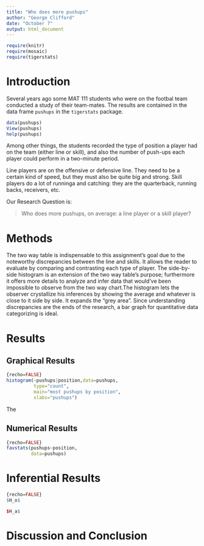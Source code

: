 ---
title: "Who does more pushups"
author: "George Clifford"
date: "October 7"
output: html_document
---

```{r include=FALSE}
require(knitr)
require(mosaic)
require(tigerstats)
```
<!-- We recommend you use git branches -- create a separate branch for each major section i.e. Introduction, Methods, Results, Inferential Results, and Discussion and Conclusions - leave the YAML block untouched until the final merge where you put in your own name !-->

# Introduction

Several years ago some MAT 111 students who were on the footbal team conducted a study of their team-mates.  The results are contained in the data frame `pushups` in the `tigerstats` package.

```{r eval=FALSE}
data(pushups)
View(pushups)
help(pushups)
```

Among other things, the students recorded the type of position a player had on the team (either line or skill), and also the number of push-ups each player could perform in a two-minute period.

Line players are on the offensive or defensive line.  They need to be a certain kind of speed, but they must also be quite big and strong.  Skill players do a lot of runninga and catching:  they are the quarterback, running backs, receivers, etc.

Our Research Question is:

  >Who does more pushups, on average: a line player or a skill player?


# Methods
<!--Decide on your methods:  use "variable analysis" or other appropriate descriptors.  Make sure to choose at least one graphical method and at least one numerical method.!-->

The two way table is indispensable to this assignment's goal due to the noteworthy discrepancies between the line and skills. It allows the reader to evaluate by comparing and contrasting each type of player. The side-by-side histogram is an extension of the two way table's purpose; furthermore it offers more details to analyze and infer data that would've been impossible to observe from the two way chart.The histogram lets the observer crystallize his inferences by showing the average and whatever is close to it side by side. It expands the "grey area". Since understanding discrepancies are the ends of the research, a bar graph for quantitative data categorizing is ideal.




# Results
<!--You have both graphical and numerical methods, so you will have both graphical and numerical results to consider.!-->


## Graphical Results
<!--Your graph should have a good title, and axes should be labled as needed.  Discuss your graphical results, showing how they answer the research question.  Use specific features of the graph in your discussion.!-->

```{r}
{recho=FALSE}
histogram(~pushups|position,data=pushups,
          type="count",
          main="most pushups by position",
          xlabs="pushups")

```
The 


## Numerical Results
<!--Numerical results go here. Use the numerical results to describe the patterns if any that exist in the data as focused toward the research question!-->

```{r}
{recho=FALSE}
favstats(pushups~position,
         data=pushups)
```



# Inferential Results
<!--State hypothesis clearly.  Make sure your discussion of the inferential test covers all the aspects that the test output produces, such as test statistic, p-value etc.  Make a decision about the null hypothesis, explain the assumptions on which the selected test/procedure was based, and why the chosen procedure satisfys the assumptions and is appropriate to answer the research question!-->

```{r}
{recho=FALSE}
$H_o$ 

$H_a$ 
```


# Discussion and Conclusion
<!--State your overall conclusion.  This is also a good place to mention other Research Questions that came to mind as you were carrying out this study.!-->

